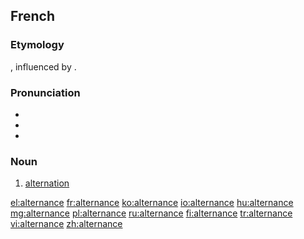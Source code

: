 ==French==

===Etymology===
{{suffix|alterner|ance|lang=fr}}, influenced by {{etyl|la|fr}} {{term|alternatio||lang=la}}.

===Pronunciation===
* {{IPA|/al.tɛʁ.nɑ̃s/|lang=fr}}
* {{homophones|alternances|lang=fr}}
* {{hyphenation|al|ter|nance|lang=fr}}

===Noun===
{{fr-noun|f}}

# [[alternation]]

[[el:alternance]]
[[fr:alternance]]
[[ko:alternance]]
[[io:alternance]]
[[hu:alternance]]
[[mg:alternance]]
[[pl:alternance]]
[[ru:alternance]]
[[fi:alternance]]
[[tr:alternance]]
[[vi:alternance]]
[[zh:alternance]]